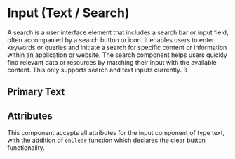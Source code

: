 

<Meta of={SelectStories} />

# Input (Text / Search)

A search is a user interface element that includes a search bar or input field, often accompanied by a search button or icon. It enables users to enter keywords or queries and initiate a search for specific content or information within an application or website. The search component helps users quickly find relevant data or resources by matching their input with the available content. This only supports search and text inputs currently. ß

## Primary Text

<Canvas of={SelectStories.Default} />

<Canvas of={SelectStories.Error} />

<Canvas of={SelectStories.Success} />

## Attributes

This component accepts all attributes for the input component of type text, with the addition of `onClear` function which declares the clear button functionality.
